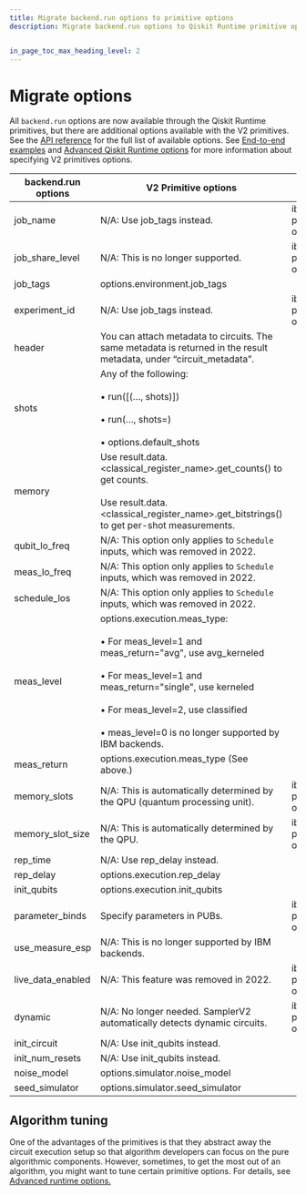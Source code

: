```yaml
---
title: Migrate backend.run options to primitive options
description: Migrate backend.run options to Qiskit Runtime primitive options


in_page_toc_max_heading_level: 2
---
```


# Migrate options

All `backend.run` options are now available through the Qiskit Runtime primitives, but there are additional options available with the V2 primitives.  See the [API reference](/api/qiskit-ibm-runtime/options) for the full list of available options. See [End-to-end examples](qiskit-runtime-examples) and [Advanced Qiskit Runtime options](/guides/runtime-options-overview) for more information about specifying V2 primitives options.

| backend.run options | V2 Primitive options                                                                                                  | Notes                                                                                                                                |
|---------------------|-----------------------------------------------------------------------------------------------------------------------|--------------------------------------------------------------------------------------------------------------------------------------|
| job_name            | N/A: Use job_tags instead.                                                                                            | ibmq-provider only                                                                                                                   |
| job_share_level     | N/A: This is no longer supported.                                                            | ibmq-provider only                                                                                                                   |
| job_tags            | options.environment.job_tags                                                                                          |                                                                                                                                      |
| experiment_id       | N/A: Use job_tags instead.                                                                                            | ibmq-provider only                                                                                                                   |
| header              | You can attach metadata to circuits. The same metadata is returned in the result metadata, under “circuit_metadata”.  |                                                                                                                                      |
| shots               | Any of the following: <br></br>• run([(…, shots)]) <br></br>• run(…, shots=) <br></br>• options.default_shots                                                |                                                                                                                                      |
| memory              | Use result.data.\<classical_register_name\>.get_counts() to get counts. <br></br>Use result.data.\<classical_register_name\>.get_bitstrings() to get per-shot measurements.    |                                                                                          |
| qubit_lo_freq       | N/A: This option only applies to `Schedule` inputs, which was removed in 2022.                                     |                                                                                                                                      |
| meas_lo_freq        | N/A: This option only applies to `Schedule` inputs, which was removed in 2022.                                     |                                                                                                                                      |
| schedule_los        | N/A: This option only applies to `Schedule` inputs, which was removed in 2022.                                     |                                                                                                                                      |
| meas_level          | options.execution.meas_type: <br></br>• For meas_level=1 and meas_return="avg", use avg_kerneled  <br></br>• For meas_level=1 and meas_return="single", use kerneled  <br></br>• For meas_level=2, use classified <br></br>• meas_level=0 is no longer supported by IBM backends.                                                                                           |   |
| meas_return         | options.execution.meas_type (See above.)                                                                                          |                                                                                                                   |
| memory_slots        | N/A: This is automatically determined by the QPU (quantum processing unit).                                           | ibmq-provider only                                                                                                                   |
| memory_slot_size    | N/A: This is automatically determined by the QPU.                                                                     | ibmq-provider only                                                                                                                   |
| rep_time            | N/A: Use rep_delay instead.                                                                                           |                                                                                                                                      |
| rep_delay           | options.execution.rep_delay                                                                                           |                                                                                                                                      |
| init_qubits         | options.execution.init_qubits                                                                                         |                                                                                                                                      |
| parameter_binds     | Specify parameters in PUBs.                                                                                           | ibmq-provider only                                                                                                                   |
| use_measure_esp     | N/A: This is no longer supported by IBM backends.                                                                     |                                                                                                                                      |
| live_data_enabled   | N/A: This feature was removed in 2022.                                                                                | ibmq-provider only                                                                                                                   |
| dynamic             | N/A: No longer needed. SamplerV2 automatically detects dynamic circuits.                                              | ibm-provider only                                                                                                                    |
| init_circuit        | N/A: Use init_qubits instead.                                                                                         |                                                                                                                                      |
| init_num_resets     | N/A: Use init_qubits instead.                                                                                         |                                                                                                                                      |
| noise_model         | options.simulator.noise_model                                                                                         |                                                                                                                                      |
| seed_simulator      | options.simulator.seed_simulator                                                                                      |                                                                                                                                      |

## Algorithm tuning

One of the advantages of the primitives is that they abstract away the
circuit execution setup so that algorithm developers can focus on the
pure algorithmic components. However, sometimes, to get the most out of
an algorithm, you might want to tune certain primitive options. For details, see [Advanced runtime options.](/guides/runtime-options-overview)
